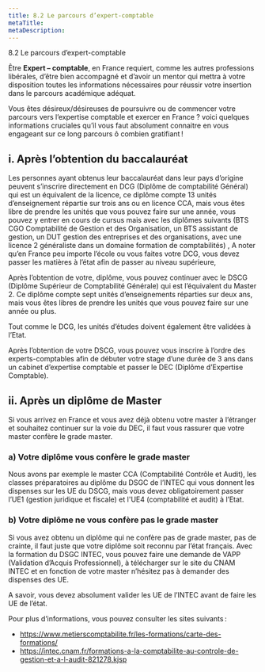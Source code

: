 ```yaml
---
title: 8.2 Le parcours d’expert-comptable
metaTitle: 
metaDescription: 
---
```




<CustomTitle tag="h1"  size="24px">
    8.2 Le parcours d’expert-comptable
</CustomTitle>

Être **Expert – comptable**, en France requiert, comme les autres professions libérales, d’être bien accompagné et d’avoir un mentor qui mettra à votre disposition toutes les informations nécessaires pour réussir votre insertion dans le parcours académique adéquat.

Vous êtes désireux/désireuses de poursuivre ou de commencer votre parcours vers l’expertise comptable et exercer en France ? voici quelques informations cruciales qu’il vous faut absolument connaitre en vous engageant sur ce long parcours ô combien gratifiant !

## i. Après l’obtention du baccalauréat

Les personnes ayant obtenus leur baccalauréat dans leur pays d’origine peuvent s’inscrire directement en DCG (Diplôme de comptabilité Général) qui est un équivalent de la licence, ce diplôme compte 13 unités d’enseignement répartie sur trois ans ou en licence CCA, mais vous êtes libre de prendre les unités que vous pouvez faire sur une année, vous pouvez y entrer en cours de cursus mais avec les diplômes suivants (BTS CGO Comptabilité de Gestion et des Organisation, un BTS assistant de gestion, un DUT gestion des entreprises et des organisations, avec une licence 2 généraliste dans un domaine formation de comptabilités) , A noter qu’en France peu importe l’école ou vous faites votre DCG, vous devez passer les matières à l’état afin de passer au niveau supérieure,

Après l’obtention de votre, diplôme, vous pouvez continuer avec le DSCG (Diplôme Supérieur de Comptabilité Générale) qui est l’équivalent du Master 2. Ce diplôme compte sept unités d’enseignements réparties sur deux ans, mais vous êtes libres de prendre les unités que vous pouvez faire sur une année ou plus.

Tout comme le DCG, les unités d’études doivent également être validées à l’Etat.

Après l’obtention de votre DSCG, vous pouvez vous inscrire à l’ordre des experts-comptables afin de débuter votre stage d’une durée de 3 ans dans un cabinet d’expertise comptable et passer le DEC (Diplôme d’Expertise Comptable).

## ii. Après un diplôme de Master

Si vous arrivez en France et vous avez déjà obtenu votre master à l’étranger et souhaitez continuer sur la voie du DEC, il faut vous rassurer que votre master confère le grade master.

### a) Votre diplôme vous confère le grade master

Nous avons par exemple le master CCA (Comptabilité Contrôle et Audit), les classes préparatoires au diplôme du DSGC de l’INTEC qui vous donnent les dispenses sur les UE du DSCG, mais vous devez obligatoirement passer l’UE1 (gestion juridique et fiscale) et l'UE4 (comptabilité et audit) à l’Etat.

### b) Votre diplôme ne vous confère pas le grade master

Si vous avez obtenu un diplôme qui ne confère pas de grade master, pas de crainte, il faut juste que votre diplôme soit reconnu par l’état français. Avec la formation du DSGC INTEC, vous pouvez faire une demande de VAPP (Validation d’Acquis Professionnel), à télécharger sur le site du CNAM INTEC et en fonction de votre master n’hésitez pas à demander des dispenses des UE.

A savoir, vous devez absolument valider les UE de l’INTEC avant de faire les UE de l’état.

Pour plus d’informations, vous pouvez consulter les sites suivants :
- https://www.metierscomptabilite.fr/les-formations/carte-des-formations/
- https://intec.cnam.fr/formations-a-la-comptabilite-au-controle-de-gestion-et-a-l-audit-821278.kjsp